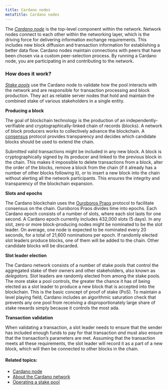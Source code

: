 ```yaml
---
title: Cardano nodes
metaTitle: Cardano nodes
---
```


The [_Cardano node_](https://docs.cardano.org/cardano-components/cardano-node) is the top-level component within the network. Network nodes
connect to each other within the networking layer, which is the driving force
for delivering information exchange requirements. This includes new block
diffusion and transaction information for establishing a better data flow.
Cardano nodes maintain connections with peers that have been chosen via a custom
peer-selection process. By running a Cardano node, you are participating in and
contributing to the network.

### How does it work?

[_Stake pools_](https://docs.cardano.org/core-concepts/stake-pools) use the Cardano node to validate how the pool interacts with the
network and are responsible for transaction processing and block production.
They act as reliable server nodes that hold and maintain the combined stake of
various stakeholders in a single entity.

**Producing a block**

The goal of blockchain technology is the production of an
independently-verifiable and cryptographically-linked chain of records (blocks).
A network of block producers works to collectively advance the blockchain. A
[consensus](https://docs.cardano.org/core-concepts/consensus-explained) protocol provides transparency and decides which candidate blocks
should be used to extend the chain.

Submitted valid transactions might be included in any new block. A block is
cryptographically signed by its producer and linked to the previous block in the
chain. This makes it impossible to delete transactions from a block, alter the
order of the blocks, remove a block from the chain (if it already has a number
of other blocks following it), or to insert a new block into the chain without
alerting all the network participants. This ensures the integrity and
transparency of the blockchain expansion.

**Slots and epochs**

The Cardano blockchain uses the [Ouroboros Praos](https://eprint.iacr.org/2017/573.pdf) protocol to facilitate consensus
on the chain. Ouroboros Praos divides time into epochs. Each Cardano epoch
consists of a number of slots, where each slot lasts for one second. A Cardano
epoch currently includes 432,000 slots (5 days). In any slot, zero or more
block-producing nodes might be nominated to be the slot leader. On average, one
node is expected to be nominated every 20 seconds, for a total of 21,600
nominations per epoch. If randomly elected slot leaders produce blocks, one of
them will be added to the chain. Other candidate blocks will be discarded.

**Slot leader election**

The Cardano network consists of a number of stake pools that control the
aggregated stake of their owners and other stakeholders, also known as
*delegators*. Slot leaders are randomly elected from among the stake pools. The
more stake a pool controls, the greater the chance it has of being elected as
a slot leader to produce a new block that is accepted into the blockchain. This
is the basic concept of proof of stake (PoS). To maintain a level playing field, 
Cardano includes an algorithmic saturation check that prevents any one pool from
receiving a disproportionately large share of stake rewards simply because it
controls the most ada.

**Transaction validation**

When validating a transaction, a slot leader needs to ensure that the sender has
included enough funds to pay for that transaction *and* must also ensure that the
transaction’s parameters are met. Assuming that the transaction meets all these
requirements, the slot leader will record it as a part of a new block, which
will then be connected to other blocks in the chain.

#### Related topics:

-   [Cardano node](/core-concepts/cardano-node)
-   [About the Cardano network](/explore-cardano/cardano-network/about-the-cardano-network)
-   [Operating a stake pool](/getting-started/operating-a-stake-pool/about-stake-pools)
